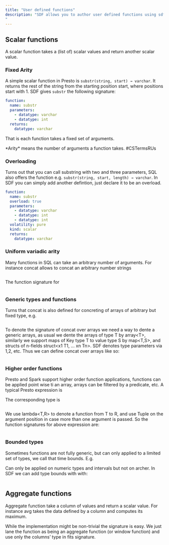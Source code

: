 ```yaml
---
title: "User defined functions"
description: "SDF allows you to author user defined functions using sdf.yml blocks. This section only defines functions signatures, i.e function argument and return types. Types are used to statically analyze SQL, provide label propagation and lineage computation.
"
---
```


## Scalar functions

A scalar function takes a (list of) scalar values and return another scalar value. 

### Fixed Arity
A simple scalar function in Presto is `substr(string, start) → varchar`. It returns the rest of the string from the starting position start, where positions start with 1. SDF gives `substr` the following signature:
```yaml
function:
  name: substr
  parameters: 
    - datatype: varchar
    - datatype: int
  returns: 
    datatype: varchar
```
That is each function takes a fixed set of arguments.

<Note>
*Arity* means the number of arguments a function takes. #CSTermsRUs
</Note>


### Overloading
Turns out that you can call substring with two and three parameters, SQL also offers the function e.g. `substr(string, start, length) → varchar`.
In SDF you can simply add another defintion, just declare it to be an overload.

```yaml
function:
  name: substr
  overload: true
  parameters: 
    - datatype: varchar
    - datatype: int
    - datatype: int
  volatility: pure
  kind: scalar
  returns: 
    datatype: varchar

```

### Uniform variadic arity
Many functions in SQL can take an arbitrary number of arguments. For instance concat allows to concat an arbitrary number strings
```
```
The function signature for 
```
```

### Generic types and functions
Turns that concat is also defined for concreting of arrays of arbitrary but fixed type, e.g.
```
```
To denote the signature of concat over arrays we need a way to dente a generic arrays, as usual we dente the arrays of type T by array\<T\>, similarly we support maps of Key type T to value type S by map\<T,S\>, and structs of n-fields struct\<x1 T1, … xn Tn\>. SDF denotes type parameters via $1,$2, etc. Thus we can define concat over arrays like so:
```
```
### Higher order functions
Presto and Spark support higher order function applications, functions can be applied point wise ti an array, arrays can be filtered by a predicate, etc. A typical Presto expression is

The corresponding type is
```
```
We use lambda\<T,R\> to denote a function from T to R, and use Tuple on the argument position in case more than one argument is passed. So the function signatures for above expression are:

```
```
### Bounded types
Sometimes functions are not fully generic, but can only applied to a limited set of types, we call that time bounds. E.g.

Can only be applied on numeric types and intervals but not on archer.
In SDF we can add type bounds with with:

```
```

## Aggregate functions

Aggregate function take a column of values and return a scalar value. For instance avg takes the data defined by a column and computes  its maximum. 

While the implementation might be non-trivial the signature is easy. We just lane the function as being an aggregate function (or window function) and use only the columns’ type in fits signature. 

```
```


